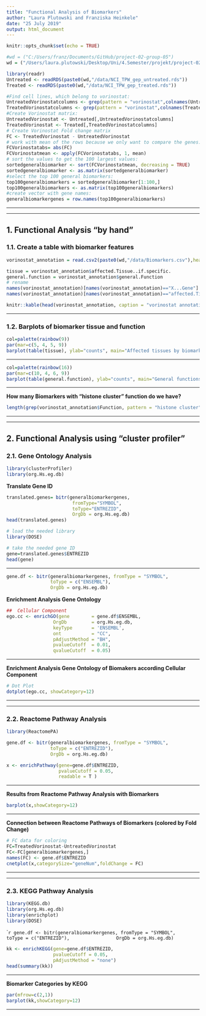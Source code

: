 ```yaml
---
title: "Functional Analysis of Biomarkers"
author: "Laura Plutowski and Franziska Heinkele"
date: "25 July 2019"
output: html_document
---
```


```r
knitr::opts_chunk$set(echo = TRUE)
```

```r
#wd = ("C:/Users/franz/Documents/GitHub/project-02-group-05")
wd = ("/Users/laura.plutowski/Desktop/Uni/4.Semester/projekt/project-02-group-05")
``` 


```r
library(readr)
Untreated <- readRDS(paste0(wd,"/data/NCI_TPW_gep_untreated.rds"))
Treated <- readRDS(paste0(wd,"/data/NCI_TPW_gep_treated.rds"))
```



```r
#Find cell lines, which belong to vorinostat:
UntreatedVorinostatcolumns <- grep(pattern = "vorinostat",colnames(Untreated))
TreatedVorinostatcolumns <- grep(pattern = "vorinostat",colnames(Treated))
#Create Vorinostat matrix:
UntreatedVorinostat <- Untreated[,UntreatedVorinostatcolumns]
TreatedVorinostat <- Treated[,TreatedVorinostatcolumns]
# Create Vorinostat Fold change matrix 
FC <- TreatedVorinostat - UntreatedVorinostat
# work with mean of the rows because we only want to compare the genes:
FCVorinostatabs= abs(FC)
FCVorinostatmean <- apply(FCVorinostatabs, 1, mean)
# sort the values to get the 100 largest values:
sortedgeneralbiomarker <- sort(FCVorinostatmean, decreasing = TRUE)
sortedgeneralbiomarker <- as.matrix(sortedgeneralbiomarker)
#select the top 100 general biomarkers:
top100generalbiomarkers = sortedgeneralbiomarker[1:100,]
top100generalbiomarkers <- as.matrix(top100generalbiomarkers)
#create vector with gene names:
generalbiomarkergenes = row.names(top100generalbiomarkers)
```


***
***

## 1. Functional Analysis "by hand" {#anchor1}


### 1.1. Create a table with biomarker features {#anchor2}


```r
vorinostat_annotation = read.csv2(paste0(wd,"/data/Biomarkers.csv"),header = TRUE, quote="\"")

```

```r
tissue = vorinostat_annotation$affected.Tissue..if.specific.
general.function = vorinostat_annotation$general.Function
# rename 
names(vorinostat_annotation)[names(vorinostat_annotation)=="X...Gene"] <- "Gene" 
names(vorinostat_annotation)[names(vorinostat_annotation)=="affected.Tissue..if.specific."] <- "affected Tissue (if specific)" 

```

```r
knitr::kable(head(vorinostat_annotation, caption = "vorinostat annotation"))
```

***

### 1.2. Barplots of biomarker tissue and function {#anchor3}


```r
col=palette(rainbow(9))
par(mar=c(5, 4, 5, 9))
barplot(table(tissue), ylab="counts", main="Affected tissues by biomarkers", col=col, las=3, cex.names = 0.7)
```

***

```r
col=palette(rainbow(16))
par(mar=c(10, 4, 6, 9))
barplot(table(general.function), ylab="counts", main="General functions of biomarkers", col=col, las=3, cex.names = 0.7)
```

***

__How many Biomarkers with "histone cluster" function do we have?__
```r
length(grep(vorinostat_annotation$Function, pattern = "histone cluster"))
```


***
***

## 2. Functional Analysis using "cluster profiler" {#anchor4}


### 2.1. Gene Ontology Analysis {#anchor5}


```r
library(clusterProfiler)
library(org.Hs.eg.db)
```

__Translate Gene ID__
```r
translated.genes= bitr(generalbiomarkergenes,
                        fromType="SYMBOL", 
                        toType="ENTREZID",
                        OrgDb = org.Hs.eg.db) 
head(translated.genes)
```


```r
# load the needed library
library(DOSE)
```

```r
# take the needed gene ID
gene=translated.genes$ENTREZID
head(gene)
```


***



```r
gene.df <- bitr(generalbiomarkergenes, fromType = "SYMBOL",
                toType = c("ENSEMBL"),
                OrgDb = org.Hs.eg.db)
```





__Enrichment Analysis Gene Ontology__ 
```r
##  Cellular Component
ego.cc <- enrichGO(gene        = gene.df$ENSEMBL,
                 OrgDb         = org.Hs.eg.db,
                 keyType       = 'ENSEMBL',
                 ont           = "CC",
                 pAdjustMethod = "BH",
                 pvalueCutoff  = 0.01,
                 qvalueCutoff  = 0.05)
```

***

__Enrichment Analysis Gene Ontology of Biomakers according Cellular Component__
```r
# Dot Plot 
dotplot(ego.cc, showCategory=12)
```


***
***

### 2.2. Reactome Pathway Analysis {#anchor6}


```r
library(ReactomePA)
```

```r
gene.df <- bitr(generalbiomarkergenes, fromType = "SYMBOL",
                toType = c("ENTREZID"),
                OrgDb = org.Hs.eg.db)
```

```r
x <- enrichPathway(gene=gene.df$ENTREZID,
                   pvalueCutoff = 0.05,
                   readable = T )
```

***

__Results from Reactome Pathway Analysis with Biomarkers__
```r
barplot(x,showCategory=12)
```

***

__Connection between Reactome Pathways of Biomarkers (colored by Fold Change)__
```r
# FC data for coloring 
FC=TreatedVorinostat-UntreatedVorinostat
FC<-FC[generalbiomarkergenes,]
names(FC) <- gene.df$ENTREZID
cnetplot(x,categorySize="geneNum",foldChange = FC)
```

***
***

### 2.3. KEGG Pathway Analysis {#anchor7}


```r
library(KEGG.db)
library(org.Hs.eg.db)
library(enrichplot)
library(DOSE)
```


````r
gene.df <- bitr(generalbiomarkergenes, fromType = "SYMBOL",
                toType = c("ENTREZID"),
                OrgDb = org.Hs.eg.db)
```

```r
kk <- enrichKEGG(gene=gene.df$ENTREZID,
                 pvalueCutoff = 0.05,
                 pAdjustMethod = "none")
head(summary(kk))
```
***
__Biomarker Categories by KEGG__


```r
par(mfrow=c(2,1))
barplot(kk,showCategory=12)
```
***




